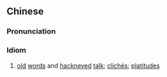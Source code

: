 {{also|陈词滥调}}
==Chinese==
{{zh-forms|s=陈词滥调|type=22}}

===Pronunciation===
{{zh-pron
|m=chéncílàndiào
|c=can4 ci4 laam6 diu6
|cat=cy
}}

===Idiom===
{{zh-idiom}}

# [[old]] [[word]]s and [[hackneyed]] [[talk]]; [[clichés]]; [[platitudes]]
